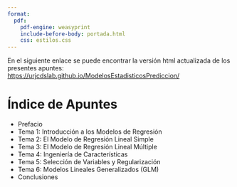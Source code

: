 ```yaml
---
format:
  pdf:
    pdf-engine: weasyprint
    include-before-body: portada.html
    css: estilos.css
---
```


En el siguiente enlace se puede encontrar la versión html actualizada de los presentes apuntes: <https://urjcdslab.github.io/ModelosEstadisticosPrediccion/>


# Índice de Apuntes

- Prefacio
- Tema 1: Introducción a los Modelos de Regresión
- Tema 2: El Modelo de Regresión Lineal Simple
- Tema 3: El Modelo de Regresión Lineal Múltiple
- Tema 4: Ingeniería de Características
- Tema 5: Selección de Variables y Regularización
- Tema 6: Modelos Lineales Generalizados (GLM)
- Conclusiones
